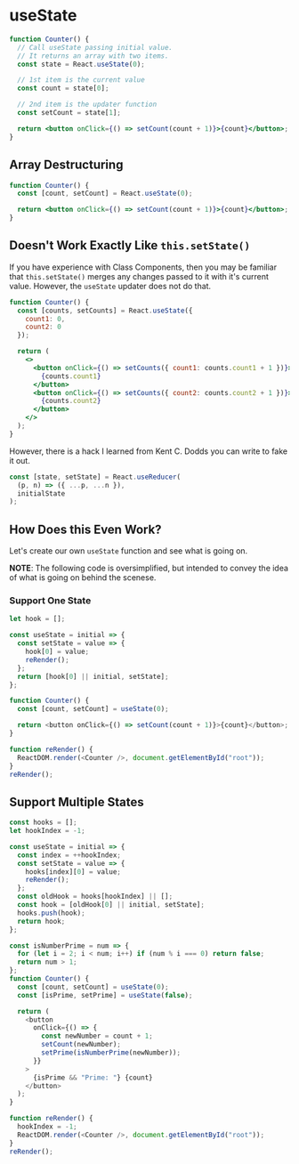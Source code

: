 # useState

```jsx
function Counter() {
  // Call useState passing initial value.
  // It returns an array with two items.
  const state = React.useState(0);

  // 1st item is the current value
  const count = state[0];

  // 2nd item is the updater function
  const setCount = state[1];

  return <button onClick={() => setCount(count + 1)}>{count}</button>;
}
```

## Array Destructuring

```jsx
function Counter() {
  const [count, setCount] = React.useState(0);

  return <button onClick={() => setCount(count + 1)}>{count}</button>;
}
```

## Doesn't Work Exactly Like `this.setState()`

If you have experience with Class Components, then you may be familiar that `this.setState()` merges any changes passed to it with it's current value. However, the `useState` updater does not do that.

```jsx
function Counter() {
  const [counts, setCounts] = React.useState({
    count1: 0,
    count2: 0
  });

  return (
    <>
      <button onClick={() => setCounts({ count1: counts.count1 + 1 })}>
        {counts.count1}
      </button>
      <button onClick={() => setCounts({ count2: counts.count2 + 1 })}>
        {counts.count2}
      </button>
    </>
  );
}
```

However, there is a hack I learned from Kent C. Dodds you can write to fake it out.

```js
const [state, setState] = React.useReducer(
  (p, n) => ({ ...p, ...n }),
  initialState
);
```

## How Does this Even Work?

Let's create our own `useState` function and see what is going on.

**NOTE**: The following code is oversimplified, but intended to convey the idea of what is going on behind the scenese.

### Support One State

```js
let hook = [];

const useState = initial => {
  const setState = value => {
    hook[0] = value;
    reRender();
  };
  return [hook[0] || initial, setState];
};

function Counter() {
  const [count, setCount] = useState(0);

  return <button onClick={() => setCount(count + 1)}>{count}</button>;
}

function reRender() {
  ReactDOM.render(<Counter />, document.getElementById("root"));
}
reRender();
```

## Support Multiple States

```js
const hooks = [];
let hookIndex = -1;

const useState = initial => {
  const index = ++hookIndex;
  const setState = value => {
    hooks[index][0] = value;
    reRender();
  };
  const oldHook = hooks[hookIndex] || [];
  const hook = [oldHook[0] || initial, setState];
  hooks.push(hook);
  return hook;
};

const isNumberPrime = num => {
  for (let i = 2; i < num; i++) if (num % i === 0) return false;
  return num > 1;
};
function Counter() {
  const [count, setCount] = useState(0);
  const [isPrime, setPrime] = useState(false);

  return (
    <button
      onClick={() => {
        const newNumber = count + 1;
        setCount(newNumber);
        setPrime(isNumberPrime(newNumber));
      }}
    >
      {isPrime && "Prime: "} {count}
    </button>
  );
}

function reRender() {
  hookIndex = -1;
  ReactDOM.render(<Counter />, document.getElementById("root"));
}
reRender();
```

<!-- https://gist.github.com/elijahmanor/fd8ee9f06eb09ec00b12c99ebb304139 -->
